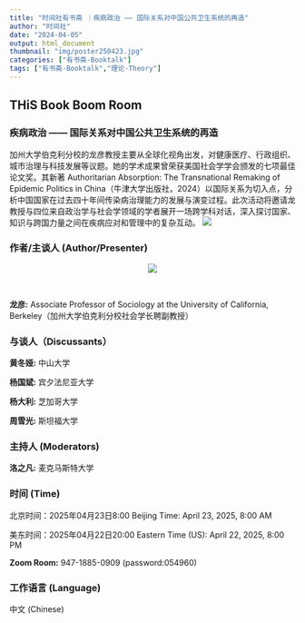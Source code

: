 ```yaml
---
title: "时间社有书斋 ｜疾病政治 —— 国际关系对中国公共卫生系统的再造"
author: "时间社"
date: "2024-04-05"
output: html_document
thumbnail: "img/poster250423.jpg"
categories: ["有书斋-Booktalk"]
tags: ["有书斋-Booktalk","理论-Theory"]
---
```


## THiS Book Boom Room

### 疾病政治 —— 国际关系对中国公共卫生系统的再造

加州大学伯克利分校的龙彦教授主要从全球化视角出发，对健康医疗、行政组织、城市治理与科技发展等议题。她的学术成果曾荣获美国社会学学会颁发的七项最佳论文奖。其新著 Authoritarian Absorption: The Transnational Remaking of Epidemic Politics in China（牛津大学出版社，2024）以国际关系为切入点，分析中国国家在过去四十年间传染病治理能力的发展与演变过程。此次活动将邀请龙教授与四位来自政治学与社会学领域的学者展开一场跨学科对话，深入探讨国家、知识与跨国力量之间在疾病应对和管理中的复杂互动。
![](/img/logo1.png)

### 作者/主谈人 (Author/Presenter)

<center>
![](/img/longyan2.jpg)
</center>
<br>

**龙彦:** Associate Professor of Sociology at the University of California, Berkeley（加州大学伯克利分校社会学长聘副教授）

### 与谈人（Discussants）

**黄冬娅:** 中山大学

**杨国斌:** 宾夕法尼亚大学

**杨大利:** 芝加哥大学

**周雪光:** 斯坦福大学 

### 主持人 (Moderators)

**洛之凡:** 麦克马斯特大学

### 时间 (Time)

北京时间：2025年04月23日8:00   Beijing Time: April 23, 2025, 8:00 AM

美东时间：2025年04月22日20:00    Eastern Time (US): April 22, 2025, 8:00 PM

**Zoom Room:** 947-1885-0909 (password:054960)

### 工作语言 (Language)

中文 (Chinese)